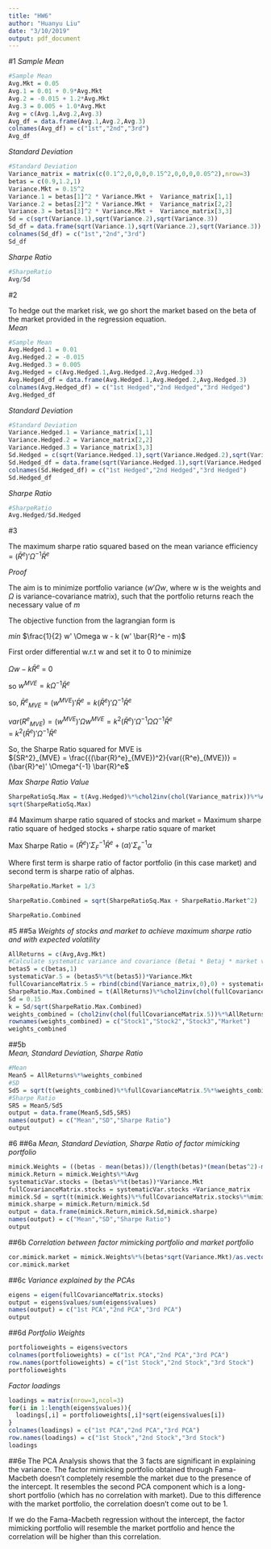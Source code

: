 ```yaml
---
title: "HW6"
author: "Huanyu Liu"
date: "3/10/2019"
output: pdf_document
---
```


#1
*Sample Mean*  
```r
#Sample Mean
Avg.Mkt = 0.05
Avg.1 = 0.01 + 0.9*Avg.Mkt
Avg.2 = -0.015 + 1.2*Avg.Mkt
Avg.3 = 0.005 + 1.0*Avg.Mkt
Avg = c(Avg.1,Avg.2,Avg.3)
Avg_df = data.frame(Avg.1,Avg.2,Avg.3)
colnames(Avg_df) = c("1st","2nd","3rd")
Avg_df
```
  
*Standard Deviation*  
```r
#Standard Deviation
Variance_matrix = matrix(c(0.1^2,0,0,0,0.15^2,0,0,0,0.05^2),nrow=3)
betas = c(0.9,1.2,1)
Variance.Mkt = 0.15^2
Variance.1 = betas[1]^2 * Variance.Mkt +  Variance_matrix[1,1] 
Variance.2 = betas[2]^2 * Variance.Mkt +  Variance_matrix[2,2]
Variance.3 = betas[3]^2 * Variance.Mkt +  Variance_matrix[3,3]
Sd = c(sqrt(Variance.1),sqrt(Variance.2),sqrt(Variance.3))
Sd_df = data.frame(sqrt(Variance.1),sqrt(Variance.2),sqrt(Variance.3))
colnames(Sd_df) = c("1st","2nd","3rd")
Sd_df
```

*Sharpe Ratio*
```r
#SharpeRatio
Avg/Sd
```


#2

To hedge out the market risk, we go short the market based on the beta of the market provided in the regression equation.  
*Mean*

```r
#Sample Mean
Avg.Hedged.1 = 0.01
Avg.Hedged.2 = -0.015
Avg.Hedged.3 = 0.005
Avg.Hedged = c(Avg.Hedged.1,Avg.Hedged.2,Avg.Hedged.3)
Avg.Hedged_df = data.frame(Avg.Hedged.1,Avg.Hedged.2,Avg.Hedged.3)
colnames(Avg.Hedged_df) = c("1st Hedged","2nd Hedged","3rd Hedged")
Avg.Hedged_df
```

*Standard Deviation*
```r
#Standard Deviation
Variance.Hedged.1 = Variance_matrix[1,1] 
Variance.Hedged.2 = Variance_matrix[2,2]
Variance.Hedged.3 = Variance_matrix[3,3]
Sd.Hedged = c(sqrt(Variance.Hedged.1),sqrt(Variance.Hedged.2),sqrt(Variance.Hedged.3))
Sd.Hedged_df = data.frame(sqrt(Variance.Hedged.1),sqrt(Variance.Hedged.2),sqrt(Variance.Hedged.3))
colnames(Sd.Hedged_df) = c("1st Hedged","2nd Hedged","3rd Hedged")
Sd.Hedged_df
```

*Sharpe Ratio*
```r
#SharpeRatio
Avg.Hedged/Sd.Hedged
```

#3

The maximum sharpe ratio squared based on the mean variance efficiency = $(\bar{R}^e)' \Omega^{-1} \bar{R}^e$  
  
*Proof*  

The aim is to minimize portfolio variance ($w' \Omega w$, where w is the weights and $\Omega$ is variance-covariance matrix), such that the portfolio returns reach the necessary value of *m*  
  
The objective function from the lagrangian form is   
  
*min* $\frac{1}{2} w' \Omega w - k (w' \bar{R}^e - m)$  
  
First order differential w.r.t w  and set it to 0 to minimize
  
$\Omega w - k \bar{R}^e$ = 0  
  
so $w^{MVE} = k \Omega^{-1} \bar{R}^e$  
  
so, ${\bar{R}^e}_{MVE} = (w^{MVE})' \bar{R}^e = k (\bar{R}^e)' \Omega^{-1} \bar{R}^e$
    
$var({R^e}_{MVE}) = (w^{MVE})' \Omega w^{MVE} = k^2 (\bar{R}^e)' \Omega^{-1} \Omega \Omega^{-1} \bar{R}^e$  
= $k^2 (\bar{R}^e)' \Omega^{-1} \bar{R}^e$
  
  
So, the Sharpe Ratio squared for MVE is  
${SR^2}_{MVE}  =  \frac{{(\bar{R}^e}_{MVE})^2}{var({R^e}_{MVE})} = (\bar{R}^e)' \Omega^{-1} \bar{R}^e$    
  
*Max Sharpe Ratio Value*  
```r
SharpeRatioSq.Max = t(Avg.Hedged)%*%chol2inv(chol(Variance_matrix))%*%Avg.Hedged
sqrt(SharpeRatioSq.Max)
```

#4 
Maximum sharpe ratio squared of stocks and market =  Maximum sharpe ratio square of hedged stocks + sharpe ratio square of market
 
Max Sharpe Ratio = $(\bar{R}^e)'{\Sigma_F}^{-1} \bar{R}^e + (\alpha)' {\Sigma_e}^{-1} \alpha$  
  
Where first term is sharpe ratio of factor portfolio (in this case market) and second term is sharpe ratio of alphas.
 
```r
SharpeRatio.Market = 1/3
```
```r
SharpeRatio.Combined = sqrt(SharpeRatioSq.Max + SharpeRatio.Market^2)
```
```r
SharpeRatio.Combined
```

#5
##5a
*Weights of stocks and market to achieve maximum sharpe ratio and with expected volatility*
```r
AllReturns = c(Avg,Avg.Mkt)
#Calculate systematic variance and covariance (Betai * Betaj * market variance)
betas5 = c(betas,1)
systematicVar.5 = (betas5%*%t(betas5))*Variance.Mkt
fullCovarianceMatrix.5 = rbind(cbind(Variance_matrix,0),0) + systematicVar.5
SharpeRatio.Max.Combined = t(AllReturns)%*%chol2inv(chol(fullCovarianceMatrix.5))%*%AllReturns
Sd = 0.15
k = Sd/sqrt(SharpeRatio.Max.Combined)
weights_combined = (chol2inv(chol(fullCovarianceMatrix.5))%*%AllReturns) * as.numeric(k)
rownames(weights_combined) = c("Stock1","Stock2","Stock3","Market")
weights_combined
```

##5b  
*Mean, Standard Deviation, Sharpe Ratio*  
```r
#Mean
Mean5 = AllReturns%*%weights_combined
#SD
Sd5 = sqrt(t(weights_combined)%*%fullCovarianceMatrix.5%*%weights_combined)
#Sharpe Ratio
SR5 = Mean5/Sd5
output = data.frame(Mean5,Sd5,SR5)
names(output) = c("Mean","SD","Sharpe Ratio")
output
```

#6
##6a
*Mean, Standard Deviation, Sharpe Ratio of factor mimicking portfolio*
```r
mimick.Weights = ((betas - mean(betas))/(length(betas)*(mean(betas^2)-mean(betas)^2)))
mimick.Return = mimick.Weights%*%Avg
systematicVar.stocks = (betas%*%t(betas))*Variance.Mkt
fullCovarianceMatrix.stocks = systematicVar.stocks +Variance_matrix
mimick.Sd = sqrt(t(mimick.Weights)%*%fullCovarianceMatrix.stocks%*%mimick.Weights)
mimick.sharpe = mimick.Return/mimick.Sd
output = data.frame(mimick.Return,mimick.Sd,mimick.sharpe)
names(output) = c("Mean","SD","Sharpe Ratio")
output
```

##6b
*Correlation between factor mimicking portfolio and market portfolio*  
```r
cor.mimick.market = mimick.Weights%*%(betas*sqrt(Variance.Mkt)/as.vector(mimick.Sd))
cor.mimick.market
```

##6c
*Variance explained by the PCAs*
```r
eigens = eigen(fullCovarianceMatrix.stocks)
output = eigens$values/sum(eigens$values)
names(output) = c("1st PCA","2nd PCA","3rd PCA")
output
```

##6d
*Portfolio Weights*
```r
portfolioweights = eigens$vectors
colnames(portfolioweights) = c("1st PCA","2nd PCA","3rd PCA")
row.names(portfolioweights) = c("1st Stock","2nd Stock","3rd Stock")
portfolioweights
```
  
*Factor loadings*
```r
loadings = matrix(nrow=3,ncol=3)
for(i in 1:length(eigens$values)){
  loadings[,i] = portfolioweights[,i]*sqrt(eigens$values[i])
}
colnames(loadings) = c("1st PCA","2nd PCA","3rd PCA")
row.names(loadings) = c("1st Stock","2nd Stock","3rd Stock")
loadings
```

##6e
The PCA Analysis shows that the 3 facts are significant in explaining the variance. The factor mimicking portfolio obtained through Fama-Macbeth doesn't completely resemble the market due to the presence of the intercept. It resembles the second PCA component which is a long-short portfolio (which has no correlation with market). Due to this difference with the market portfolio, the correlation doesn't come out to be 1.  
  
If we do the Fama-Macbeth regression without the intercept, the factor mimicking portfolio will resemble the market portfolio and hence the correlation will be higher than this correlation.  
